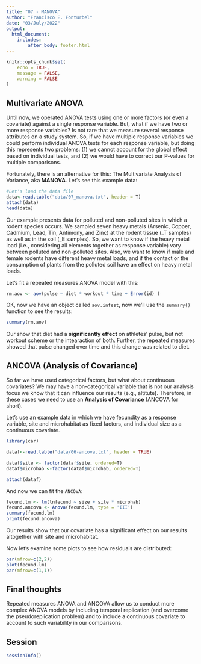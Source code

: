 ```yaml
---
title: "07 - MANOVA"
author: "Francisco E. Fonturbel"
date: "03/July/2022"
output: 
  html_document:
    includes:
        after_body: footer.html
---
```


```r
knitr::opts_chunk$set(
	echo = TRUE,
	message = FALSE,
	warning = FALSE
)
```

## Multivariate ANOVA

Until now, we operated ANOVA tests using one or more factors (or even a covariate) against a single response variable. But, what if we have two or more response variables? Is not rare that we measure several response attributes on a study system. So, if we have multiple response variables we could perform individual ANOVA tests for each response variable, but doing this represents two problems: (1) we cannot account for the global effect based on individual tests, and (2) we would have to correct our P-values for multiple comparisons.

Fortunately, there is an alternative for this: The Multivariate Analysis of Variance, aka **MANOVA**. Let's see this example data:

```r
#Let's load the data file
data<-read.table("data/07_manova.txt", header = T)
attach(data)
head(data)
```

Our example presents data for polluted and non-polluted sites in which a rodent species occurs. We sampled seven heavy metals (Arsenic, Copper, Cadmium, Lead, Tin, Antimony, and Zinc) at the rodent tissue (_T samples) as well as in the soil (_E samples). So, we want to know if the heavy metal load (i.e., considering all elements together as response variable) vary between polluted and non-polluted sites. Also, we want to know if male and female rodents have different heavy metal loads, and if the contact or the consumption of plants from the polluted soil have an effect on heavy metal loads.


Let's fit a repeated measures ANOVA model with this:

```r
rm.aov <- aov(pulse ~ diet * workout * time + Error(id) )
```

OK, now we have an object called `aov.infest`, now we'll use the `summary()` function to see the results:

```r
summary(rm.aov)
```

Our show that diet had a **significantly effect** on athletes' pulse, but not workout scheme or the intearaction of both. Further, the repeated measures showed that pulse changed over time and this change was related to diet.


## ANCOVA (Analysis of Covariance)

So far we have used categorical factors, but what about continuous covariates? We may have a non-categorical variable that is not our analysis focus we know that it can influence our results (e.g., altitute). Therefore, in these cases we need to use an **Analysis of Covariance** (ANCOVA for short).

Let's use an example data in which we have fecundity as a response variable, site and microhabitat as fixed factors, and individual size as a continuous covariate.

```r
library(car)

dataf<-read.table("data/06-ancova.txt", header = TRUE)

dataf$site <- factor(dataf$site, ordered=T)
dataf$microhab <-factor(dataf$microhab, ordered=T)

attach(dataf)
```


And now we can fit the `ANCOVA`:

```r
fecund.lm <- lm(lnfecund ~ size + site * microhab)
fecund.ancova <- Anova(fecund.lm, type = 'III')
summary(fecund.lm)
print(fecund.ancova)
```

Our results show that our covariate has a significant effect on our results altogether with site and microhabitat.

Now let's examine some plots to see how residuals are distributed:

```r
par(mfrow=c(2,2))
plot(fecund.lm)
par(mfrow=c(1,1))
```


## Final thoughts

Repeated measures ANOVA and ANCOVA allow us to conduct more complex ANOVA models by including temporal replication (and overcome the pseudoreplication problem) and to include a continuous covariate to account to such variability in our comparisons.

## Session

```r
sessionInfo()
```